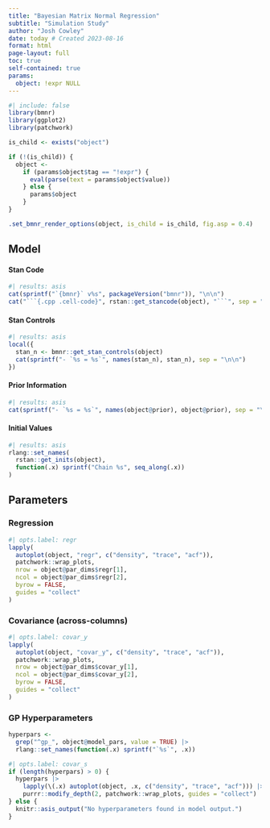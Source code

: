 ```yaml
---
title: "Bayesian Matrix Normal Regression"
subtitle: "Simulation Study"
author: "Josh Cowley"
date: today # Created 2023-08-16
format: html
page-layout: full
toc: true
self-contained: true
params:
  object: !expr NULL
---
```


```r
#| include: false
library(bmnr)
library(ggplot2)
library(patchwork)

is_child <- exists("object")

if (!(is_child)) {
  object <- 
    if (params$object$tag == "!expr") {
      eval(parse(text = params$object$value))
    } else {
      params$object
    }
}

.set_bmnr_render_options(object, is_child = is_child, fig.asp = 0.4)
```


## Model

::: {.callout-note collapse="true"}
#### Stan Code
```r
#| results: asis
cat(sprintf("`{bmnr}` v%s", packageVersion("bmnr")), "\n\n")
cat("```{.cpp .cell-code}", rstan::get_stancode(object), "```", sep = "\n")
```
:::

::: {.callout-note collapse="true"}
#### Stan Controls
```r
#| results: asis
local({
  stan_n <- bmnr::get_stan_controls(object)
  cat(sprintf("- `%s = %s`", names(stan_n), stan_n), sep = "\n\n")
})
```
:::

::: {.callout-note collapse="true"}
#### Prior Information
```r
#| results: asis
cat(sprintf("- `%s = %s`", names(object@prior), object@prior), sep = "\n\n")
```
:::

::: {.callout-note collapse="true"}
#### Initial Values
```r
#| results: asis
rlang::set_names(
  rstan::get_inits(object),
  function(.x) sprintf("Chain %s", seq_along(.x))
)
```
:::


## Parameters

::: {.panel-tabset}
### Regression
```r
#| opts.label: regr
lapply(
  autoplot(object, "regr", c("density", "trace", "acf")),
  patchwork::wrap_plots,
  nrow = object@par_dims$regr[1],
  ncol = object@par_dims$regr[2],
  byrow = FALSE,
  guides = "collect"
)
```

### Covariance (across-columns)
```r
#| opts.label: covar_y
lapply(
  autoplot(object, "covar_y", c("density", "trace", "acf")),
  patchwork::wrap_plots,
  nrow = object@par_dims$covar_y[1],
  ncol = object@par_dims$covar_y[2],
  byrow = FALSE,
  guides = "collect"
)
```

### GP Hyperparameters
```r
hyperpars <-
  grep("^gp_", object@model_pars, value = TRUE) |>
  rlang::set_names(function(.x) sprintf("`%s`", .x))
```

```r
#| opts.label: covar_s
if (length(hyperpars) > 0) {
  hyperpars |>
    lapply(\(.x) autoplot(object, .x, c("density", "trace", "acf"))) |>
    purrr::modify_depth(2, patchwork::wrap_plots, guides = "collect")
} else {
  knitr::asis_output("No hyperparameters found in model output.")
}
```

:::
